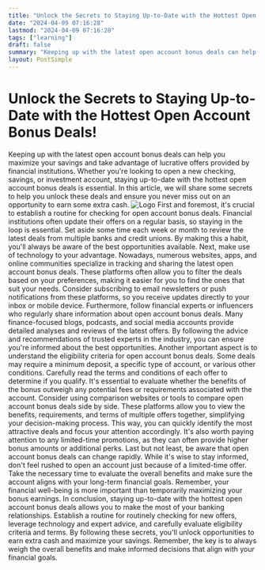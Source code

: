 ```yaml
---
title: "Unlock the Secrets to Staying Up-to-Date with the Hottest Open Account Bonus Deals!"
date: "2024-04-09 07:16:28"
lastmod: "2024-04-09 07:16:28"
tags: ["learning"]
draft: false
summary: "Keeping up with the latest open account bonus deals can help you maximize your savings and take advantage of lucrative offers provided by financial institutions. Whether you're looking to open a new checking, savings, or investment account, staying up-to-date with the hottest open account bonus deals is essential. In this article, we will share some secrets to help you unlock these deals and ensure you never miss out on an opportunity to earn some extra cash."
layout: PostSimple
---
```

# Unlock the Secrets to Staying Up-to-Date with the Hottest Open Account Bonus Deals!
Keeping up with the latest open account bonus deals can help you maximize your savings and take advantage of lucrative offers provided by financial institutions. Whether you're looking to open a new checking, savings, or investment account, staying up-to-date with the hottest open account bonus deals is essential. In this article, we will share some secrets to help you unlock these deals and ensure you never miss out on an opportunity to earn some extra cash.
<img alt="Logo" class="lazyImg" data-src="https://cdn.seniorsselection.com/src_image/ff919d75c9e0492bf0c273f1f81b8817.webp" src="/statics/image/loading.webp"/>
First and foremost, it's crucial to establish a routine for checking for open account bonus deals. Financial institutions often update their offers on a regular basis, so staying in the loop is essential. Set aside some time each week or month to review the latest deals from multiple banks and credit unions. By making this a habit, you'll always be aware of the best opportunities available.
Next, make use of technology to your advantage. Nowadays, numerous websites, apps, and online communities specialize in tracking and sharing the latest open account bonus deals. These platforms often allow you to filter the deals based on your preferences, making it easier for you to find the ones that suit your needs. Consider subscribing to email newsletters or push notifications from these platforms, so you receive updates directly to your inbox or mobile device.
Furthermore, follow financial experts or influencers who regularly share information about open account bonus deals. Many finance-focused blogs, podcasts, and social media accounts provide detailed analyses and reviews of the latest offers. By following the advice and recommendations of trusted experts in the industry, you can ensure you're informed about the best opportunities.
Another important aspect is to understand the eligibility criteria for open account bonus deals. Some deals may require a minimum deposit, a specific type of account, or various other conditions. Carefully read the terms and conditions of each offer to determine if you qualify. It's essential to evaluate whether the benefits of the bonus outweigh any potential fees or requirements associated with the account.
Consider using comparison websites or tools to compare open account bonus deals side by side. These platforms allow you to view the benefits, requirements, and terms of multiple offers together, simplifying your decision-making process. This way, you can quickly identify the most attractive deals and focus your attention accordingly. It's also worth paying attention to any limited-time promotions, as they can often provide higher bonus amounts or additional perks.
Last but not least, be aware that open account bonus deals can change rapidly. While it's wise to stay informed, don't feel rushed to open an account just because of a limited-time offer. Take the necessary time to evaluate the overall benefits and make sure the account aligns with your long-term financial goals. Remember, your financial well-being is more important than temporarily maximizing your bonus earnings.
In conclusion, staying up-to-date with the hottest open account bonus deals allows you to make the most of your banking relationships. Establish a routine for routinely checking for new offers, leverage technology and expert advice, and carefully evaluate eligibility criteria and terms. By following these secrets, you'll unlock opportunities to earn extra cash and maximize your savings. Remember, the key is to always weigh the overall benefits and make informed decisions that align with your financial goals.
        